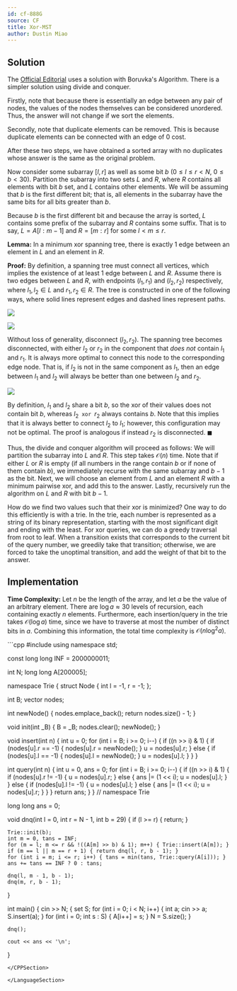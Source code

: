 ```yaml
---
id: cf-888G
source: CF
title: Xor-MST
author: Dustin Miao
---
```


## Solution

The [Official Editorial](https://codeforces.com/blog/entry/55701) uses a solution with Boruvka's Algorithm. There is a simpler solution using divide and conquer.

Firstly, note that because there is essentially an edge between any pair of nodes, the values of the nodes themselves can be considered unordered. Thus, the answer will not change if we sort the elements.

Secondly, note that duplicate elements can be removed. This is because duplicate elements can be connected with an edge of 0 cost.

After these two steps, we have obtained a sorted array with no duplicates whose answer is the same as the original problem.

Now consider some subarray $[l, r]$ as well as some bit $b$ ($0 \leq l \leq r < N$, $0 \leq b < 30$). Partition the subarray into two sets $L$ and $R$, where $R$ contains all elements with bit $b$ set, and $L$ contains other elements. We will be assuming that $b$ is the first different bit; that is, all elements in the subarray have the same bits for all bits greater than $b$.

Because $b$ is the first different bit and because the array is sorted, $L$ contains some prefix of the subarray and $R$ contains some suffix. That is to say, $L = A[l:m - 1]$ and $R = [m : r]$ for some $l < m \leq r$.

**Lemma:** In a minimum xor spanning tree, there is exactly 1 edge between an element in $L$ and an element in $R$.

**Proof:** By definition, a spanning tree must connect all vertices, which implies the existence of at least 1 edge between $L$ and $R$. Assume there is two edges between $L$ and $R$, with endpoints $(l_1, r_1)$ and $(l_2, r_2)$ respectively, where $l_1, l_2 \in L$ and $r_1, r_2 \in R$. The tree is constructed in one of the following ways, where solid lines represent edges and dashed lines represent paths.

![](/solutions/gold/cf-888G/double1.png)

![](/solutions/gold/cf-888G/double2.png)

Without loss of generality, disconnect $(l_2, r_2)$. The spanning tree becomes disconnected, with either $l_2$ or $r_2$ in the component that _does not_ contain $l_1$ and $r_1$. It is always more optimal to connect this node to the corresponding edge node. That is, if $l_2$ is not in the same component as $l_1$, then an edge between $l_1$ and $l_2$ will always be better than one between $l_2$ and $r_2$.

![](/solutions/gold/cf-888G/single.png)

By definition, $l_1$ and $l_2$ share a bit $b$, so the xor of their values does not contain bit $b$, whereas $l_2 \texttt{ xor } r_2$ always contains $b$.
Note that this implies that it is always better to connect $l_2$ to $l_1$; however, this configuration may not be optimal. The proof is analogous if instead $r_2$ is disconnected. $\blacksquare$

Thus, the divide and conquer algorithm will proceed as follows: We will partition the subarray into $L$ and $R$. This step takes $\mathcal{O}(n)$ time. Note that if either $L$ or $R$ is empty (if all numbers in the range contain $b$ or if none of them contain $b$), we immediately recurse with the same subarray and $b - 1$ as the bit. Next, we will choose an element from $L$ and an element $R$ with a minimum pairwise xor, and add this to the answer. Lastly, recursively run the algorithm on $L$ and $R$ with bit $b - 1$.

How do we find two values such that their xor is minimized? One way to do this efficiently is with a trie. In the trie, each number is represented as a string of its binary representation, starting with the most significant digit and ending with the least. For xor queries, we can do a greedy traversal from root to leaf. When a transition exists that corresponds to the current bit of the query number, we greedily take that transition; otherwise, we are forced to take the unoptimal transition, and add the weight of that bit to the answer.

## Implementation

**Time Complexity:** Let $n$ be the length of the array, and let $a$ be the value of an arbitrary element. There are $\log a \approx 30$ levels of recursion, each containing exactly $n$ elements. Furthermore, each insertion/query in the trie takes $\mathcal{O}(\log a)$ time, since we have to traverse at most the number of distinct bits in $a$. Combining this information, the total time complexity is $\mathcal{O}(n \log^2 a)$.

<LanguageSection>

<CPPSection>
```cpp
#include <bits/stdc++.h>
using namespace std;

const long long INF = 2000000011;

int N;
long long A[200005];

namespace Trie {
struct Node {
	int l = -1, r = -1;
};

int B;
vector<Node> nodes;

int newNode() {
	nodes.emplace_back();
	return nodes.size() - 1;
}

void init(int _B) {
	B = _B;
	nodes.clear();
	newNode();
}

void insert(int n) {
	int u = 0;
	for (int i = B; i >= 0; i--) {
		if ((n >> i) & 1) {
			if (nodes[u].r == -1) { nodes[u].r = newNode(); }
			u = nodes[u].r;
		} else {
			if (nodes[u].l == -1) { nodes[u].l = newNode(); }
			u = nodes[u].l;
		}
	}
}

int query(int n) {
	int u = 0, ans = 0;
	for (int i = B; i >= 0; i--) {
		if ((n >> i) & 1) {
			if (nodes[u].r != -1) {
				u = nodes[u].r;
			} else {
				ans |= (1 << i);
				u = nodes[u].l;
			}
		} else {
			if (nodes[u].l != -1) {
				u = nodes[u].l;
			} else {
				ans |= (1 << i);
				u = nodes[u].r;
			}
		}
	}
	return ans;
}
}  // namespace Trie

long long ans = 0;

void dnq(int l = 0, int r = N - 1, int b = 29) {
	if (l >= r) { return; }

	Trie::init(b);
	int m = 0, tans = INF;
	for (m = l; m <= r && !((A[m] >> b) & 1); m++) { Trie::insert(A[m]); }
	if (m == l || m == r + 1) { return dnq(l, r, b - 1); }
	for (int i = m; i <= r; i++) { tans = min(tans, Trie::query(A[i])); }
	ans += tans == INF ? 0 : tans;

	dnq(l, m - 1, b - 1);
	dnq(m, r, b - 1);
}

int main() {
	cin >> N;
	{
		set<int> S;
		for (int i = 0; i < N; i++) {
			int a;
			cin >> a;
			S.insert(a);
		}
		for (int i = 0; int s : S) { A[i++] = s; }
		N = S.size();
	}

	dnq();

	cout << ans << '\n';
}
```
</CPPSection>

</LanguageSection>
